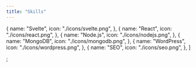 ```yaml
---
title: "Skills"
---
```


  {
    name: "Svelte",
    icon: "./icons/svelte.png",
  },
  {
    name: "React",
    icon: "./icons/react.png",
  },
  {
    name: "Node.js",
    icon: "./icons/nodejs.png",
  },
  {
    name: "MongoDB",
    icon: "./icons/mongodb.png",
  },
  {
    name: "WordPress",
    icon: "./icons/wordpress.png",
  },
  {
    name: "SEO",
    icon: "./icons/seo.png",
  },
]

;
